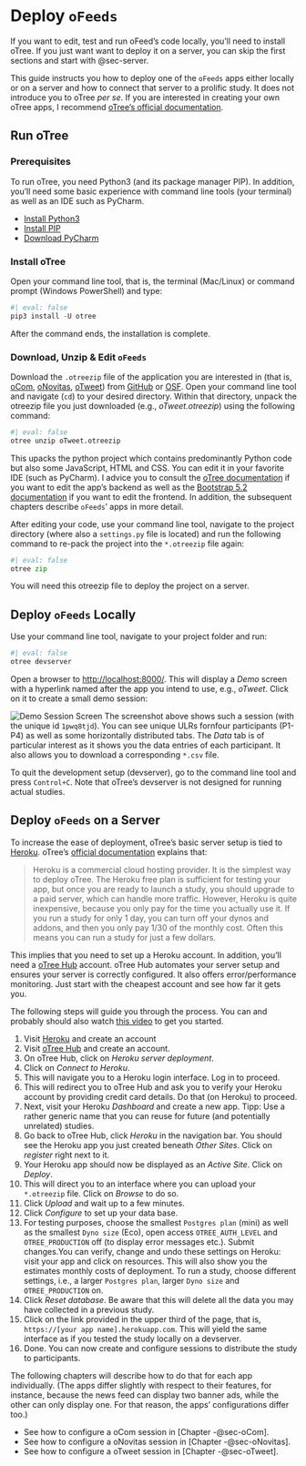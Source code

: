 # Deploy `oFeeds`

If you want to edit, test and run oFeed's code locally, you'll need to install oTree. If you just want want to deploy it on a server, you can skip the first sections and start with @sec-server.

This guide instructs you how to deploy one of the `oFeeds` apps either locally or on a server and how to connect that server to a prolific study. It does not introduce you to oTree _per se_. If you are interested in creating your own oTree apps, I recommend [oTree's official documentation](https://otree.readthedocs.io/en/latest/).



## Run oTree



### Prerequisites

To run oTree, you need Python3 (and its package manager PIP). In addition, you'll need some basic experience with command line tools (your terminal) as well as an IDE such as PyCharm.

- [Install Python3](https://www.w3schools.com/python/python_pip.asp)
- [Install PIP](https://www.w3schools.com/python/python_pip.asp)
- [Download PyCharm](https://www.jetbrains.com/pycharm/)



### Install oTree

Open your command line tool, that is, the terminal (Mac/Linux) or command prompt (Windows PowerShell) and type:


```python
#| eval: false
pip3 install -U otree
```

After the command ends, the installation is complete.



### Download, Unzip & Edit `oFeeds`

Download the `.otreezip` file of the application you are interested in (that is, [oCom](https://github.com/Howquez/oFeeds/blob/main/oCom/oCom.otreezip),
[oNovitas](https://github.com/Howquez/oFeeds/blob/main/oNovitas/oNovitas.otreezip),
[oTweet](https://github.com/Howquez/oFeeds/blob/main/oTweet/oTweet.otreezip)) from [GitHub](https://github.com/Howquez/oFeeds)
or [OSF](https://osf.io/jcxvk/).
Open your command line tool and navigate (`cd`) to your desired directory. Within that directory, unpack the otreezip file you just downloaded (e.g., _oTweet.otreezip_) using the following command:

```python
#| eval: false
otree unzip oTweet.otreezip
```

This upacks the python project which contains predominantly Python code but also some JavaScript, HTML and CSS. You can edit it in your favorite IDE (such as PyCharm). I advice you to consult the [oTree documentation](https://otree.readthedocs.io/en/latest/) if you want to edit the app's backend as well as the [Bootstrap 5.2 documentation](https://getbootstrap.com/docs/5.2/getting-started/introduction/) if you want to edit the frontend. In addition, the subsequent chapters describe `oFeeds`' apps in more detail.

After editing your code, use your command line tool, navigate to the project directory (where also a `settings.py` file is located) and run the following command to re-pack the project into the `*.otreezip` file again:

```python
#| eval: false
otree zip
```

You will need this otreezip file to deploy the project on a server.

## Deploy `oFeeds` Locally

Use your command line tool, navigate to your project folder and run:

```python
#| eval: false
otree devserver
```

Open a browser to [http://localhost:8000/](http://localhost:8000/). This will display a _Demo_ screen with a hyperlink named after the app you intend to use, e.g., _oTweet_. Click on it to create a small demo session:

![Demo Session Screen](img/screenshot-demo-session.png)
The screenshot above shows such a session (with the unique id `1pwq8tjd`). You can see unique ULRs fornfour participants (P1-P4) as well as some horizontally distributed tabs. The _Data_ tab is of particular interest as it shows you the data entries of each participant. It also allows you to download a corresponding `*.csv` file.

To quit the development setup (devserver), go to the command line tool and press `Control+C`.
Note that oTree’s devserver is not designed for running actual studies.


## Deploy `oFeeds` on a Server {#sec-server}

To increase the ease of deployment, oTree's basic server setup is tied to [Heroku](https://www.heroku.com/). oTree's [official documentation](https://otree.readthedocs.io/en/latest/server/heroku.html) explains that:

> Heroku is a commercial cloud hosting provider. It is the simplest way to deploy oTree. The Heroku free plan is sufficient for testing your app, but once you are ready to launch a study, you should upgrade to a paid server, which can handle more traffic. However, Heroku is quite inexpensive, because you only pay for the time you actually use it. If you run a study for only 1 day, you can turn off your dynos and addons, and then you only pay 1/30 of the monthly cost. Often this means you can run a study for just a few dollars.

This implies that you need to set up a Heroku account. In addition, you'll need a [oTree Hub](https://www.otreehub.com/) account. oTree Hub automates your server setup and ensures your server is correctly configured. It also offers error/performance monitoring. Just start with the cheapest account and see how far it gets you.

The following steps will guide you through the process. You can and probably should also watch [this video](https://www.youtube.com/watch?v=H8Do08ub8bM) to get you started.

1. Visit [Heroku](https://www.heroku.com/) and create an account
2. Visit [oTree Hub](https://www.otreehub.com/) and create an account.
3. On oTree Hub, click on _Heroku server deployment_.
4. Click on _Connect to Heroku_.
5. This will navigate you to a Heroku login interface. Log in to proceed.
6. This will redirect you to oTree Hub and ask you to verify your Heroku account by providing credit card details. Do that (on Heroku) to proceed.
7. Next, visit your Heroku _Dashboard_ and create a new app. Tipp: Use a rather generic name that you can reuse for future (and potentially unrelated) studies.
8. Go back to oTree Hub, click _Heroku_ in the navigation bar. You should see the Heroku app you just created beneath _Other Sites_. Click on _register_ right next to it.
9. Your Heroku app should now be displayed as an _Active Site_. Click on _Deploy_.
10. This will direct you to an interface where you can upload your `*.otreezip` file. Click on _Browse_ to do so.
11. Click _Upload_ and wait up to a few minutes.
12. Click _Configure_ to set up your data base.
13. For testing purposes, choose the smallest `Postgres plan` (mini) as well as the smallest `Dyno size` (Eco), open access `OTREE_AUTH_LEVEL` and `OTREE_PRODUCTION` off (to display error messages etc.). Submit changes.You can verify, change and undo these settings on Heroku: visit your app and click on resources. This will also show you the estimates monthly costs of deployment. To run a study, choose different settings, i.e., a larger `Postgres plan`, larger `Dyno size` and `OTREE_PRODUCTION` on.
14. Click _Reset database_. Be aware that this will delete all the data you may have collected in a previous study.
15. Click on the link provided in the upper third of the page, that is, `https://[your app name].herokuapp.com`. This will yield the same interface as if you tested the study locally on a devserver.
16. Done. You can now create and configure sessions to distribute the study to participants. 

The following chapters will describe how to do that for each app individually. (The apps differ slightly with respect to their features, for instance, because the news feed can display two banner ads, while the other can only display one. For that reason, the apps' configurations differ too.)

- See how to configure a oCom session in [Chapter -@sec-oCom].
- See how to configure a oNovitas session in [Chapter -@sec-oNovitas].
- See how to configure a oTweet session in [Chapter -@sec-oTweet].
